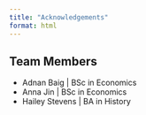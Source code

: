 ```yaml
---
title: "Acknowledgements"
format: html
---
```



## Team Members
- Adnan Baig | BSc in Economics
- Anna Jin | BSc in Economics
- Hailey Stevens | BA in History